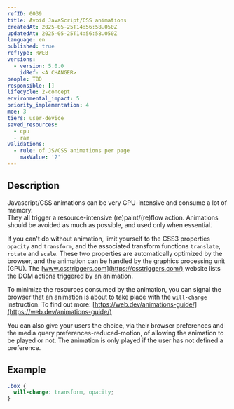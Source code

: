 ```yaml
---
refID: 0039
title: Avoid JavaScript/CSS animations
createdAt: 2025-05-25T14:56:58.050Z
updatedAt: 2025-05-25T14:56:58.050Z
language: en
published: true
refType: RWEB
versions:
  - version: 5.0.0
    idRef: <A CHANGER>
people: TBD
responsible: []
lifecycle: 2-concept
environmental_impact: 5
priority_implementation: 4
moe: 3
tiers: user-device
saved_resources:
  - cpu
  - ram
validations:
  - rule: of JS/CSS animations per page
    maxValue: '2'
---
```


## Description

Javascript/CSS animations can be very CPU-intensive and consume a lot of memory.\
They all trigger a resource-intensive (re)paint/(re)flow action. Animations should be avoided as much as possible, and used only when essential.

If you can't do without animation, limit yourself to the CSS3 properties `opacity` and `transform`, and the associated transform functions `translate`, `rotate` and `scale`. These two properties are automatically optimized by the browser, and the animation can be handled by the graphics processing unit (GPU). The [www.csstriggers.com](https://csstriggers.com/) website lists the DOM actions triggered by an animation.

To minimize the resources consumed by the animation, you can signal the browser that an animation is about to take place with the `will-change` instruction. To find out more: [https://web.dev/animations-guide/](https://web.dev/animations-guide/)

You can also give your users the choice, via their browser preferences and the media query preferences-reduced-motion, of allowing the animation to be played or not. The animation is only played if the user has not defined a preference.

## Example

```css
.box {
  will-change: transform, opacity;
}
```
